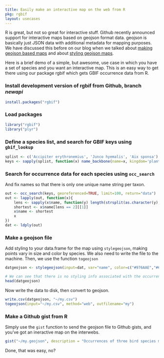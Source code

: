 ```yaml
---
title: Easily make an interactive map on the web from R
pkg: rgbif
layout: usecases
---
```


R is great, but not so great for interactive stuff. Github recently announced support for interactive maps based on geojson format data. geojson is basically just JSON data with additional metadata for mapping purposes. We have discussed this before on our blog when we talked about [making geojson based maps](http://ropensci.org/blog/2013/07/04/rbison-geoson/) and about [styling geojson maps](http://ropensci.org/blog/2013/07/17/style-geojson/). 

Here is a brief demo of a simple, but awesome, use case in which you have a set of species and you want an interactive map. This is an easy way to get there using our package rgbif which gets GBIF occurrence data from R.

### Install development version of rgbif from Github, branch *newapi*

```r
install.packages("rgbif")
```

### Load packages

```r
library("rgbif")
library("plyr")
```

### Define a species list, and search for GBIF keys using `gbif_lookup`

```r
splist <- c('Accipiter erythronemius', 'Junco hyemalis', 'Aix sponsa')
keys <- sapply(splist, function(x) name_backbone(name=x, kingdom='plants')$speciesKey, USE.NAMES=FALSE)
```

### Search for occurrence data for each species using `occ_search`

And fix names so that there is only one unique name string per taxon. 

```r
out <- occ_search(keys, georeferenced=TRUE, limit=100, return="data")
out <- lapply(out, function(x){ 
    lens <- sapply(x$name, function(y) length(strsplit(as.character(y), " ")[[1]]))
    shortest <- x$name[lens == 2][[1]]
    x$name <- shortest
    x
})
dat <- ldply(out)
```

### Make a geojson file

Add styling to your data.frame for the map using `stylegeojson`, making points vary in size and color by species. We also need to write the file to the machine. Then, we use the function `togeojson`

```r
datgeojson <- stylegeojson(input=dat, var="name", color=c("#976AAE","#6B944D","#BD5945"), size=c("small","medium","large"))

# We can see that there is no styling info associated with the occurrences
head(datgeojson)
```

Now write the data to disk, then convert to geojson.

```r
write.csv(datgeojson, "~/my.csv")
togeojson(input="~/my.csv", method="web", outfilename="my")
```

### Make a Github gist from R

Simply use the `gist` function to send the geojson file to Github gists, and you've got an ineractive map on the interwebs.

```r
gist("~/my.geojson", description = "Occurrences of three bird species mapped")
```

Done, that was easy, no?
